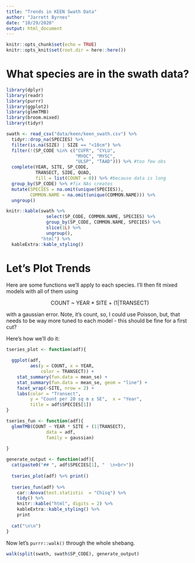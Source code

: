 ```yaml
---
title: "Trends in KEEN Swath Data"
author: "Jarrett Byrnes"
date: "10/29/2020"
output: html_document
---
```


```r
knitr::opts_chunk$set(echo = TRUE)
knitr::opts_knit$set(root.dir = here::here())
```

# What species are in the swath data?

```r
library(dplyr)
library(readr)
library(purrr)
library(ggplot2)
library(glmmTMB)
library(broom.mixed)
library(tidyr)

swath <- read_csv("data/keen/keen_swath.csv") %>%
  tidyr::drop_na(SPECIES) %>%
  filter(is.na(SIZE) | SIZE == "<10cm") %>%
  filter(!(SP_CODE %in% c("CUFR", "CYLU",
                          "MYOC", "MYSC",
                          "ULSP", "TAAD"))) %>% #too few obs
  complete(YEAR, SITE, SP_CODE, 
           TRANSECT, SIDE, QUAD,
           fill = list(COUNT = 0)) %>% #because data is long
  group_by(SP_CODE) %>% #fix NAs creates
  mutate(SPECIES = na.omit(unique(SPECIES)),
         COMMON.NAME = na.omit(unique(COMMON.NAME))) %>%
  ungroup()

knitr::kable(swath %>%
               select(SP_CODE, COMMON.NAME, SPECIES) %>%
               group_by(SP_CODE, COMMON.NAME, SPECIES) %>% 
               slice(1L) %>% 
               ungroup(),
             "html") %>%
  kableExtra::kable_styling()
```

# Let's Plot Trends
Here are some functions we'll apply to each species. I'll then fit mixed models with all of them using   

<center>COUNT ~ YEAR * SITE + (1|TRANSECT)</center>

with a gaussian error. Note, it's count, so, I could use Poisson, but, that needs to be way more tuned to each model - this should be fine for a first cut?

Here's how we'll do it:

```r
tseries_plot <- function(adf){
  
  ggplot(adf,
         aes(y = COUNT, x = YEAR,
             color = TRANSECT)) +
    stat_summary(fun.data = mean_se) +
    stat_summary(fun.data = mean_se, geom = "line") +
    facet_wrap(~SITE, nrow = 2) +
    labs(color = "Transect", 
         y = "Count per 20 sq m ± SE",  x = "Year",
         title = adf$SPECIES[1])
}

tseries_fun <- function(adf){
  glmmTMB(COUNT ~ YEAR * SITE + (1|TRANSECT),
               data = adf,
               family = gaussian)
  
}

generate_output <- function(adf){
  cat(paste0("## ", adf$SPECIES[1], "  \n<br>"))
  
  tseries_plot(adf) %>% print()
  
  tseries_fun(adf) %>% 
    car::Anova(test.statistic  = "Chisq") %>% 
    tidy() %>%
    knitr::kable("html", digits = 2) %>% 
    kableExtra::kable_styling() %>%
    print
  
  cat("\n\n")
}
```

Now let's `purrr::walk()` through the whole shebang.

```r
walk(split(swath, swath$SP_CODE), generate_output)
```

